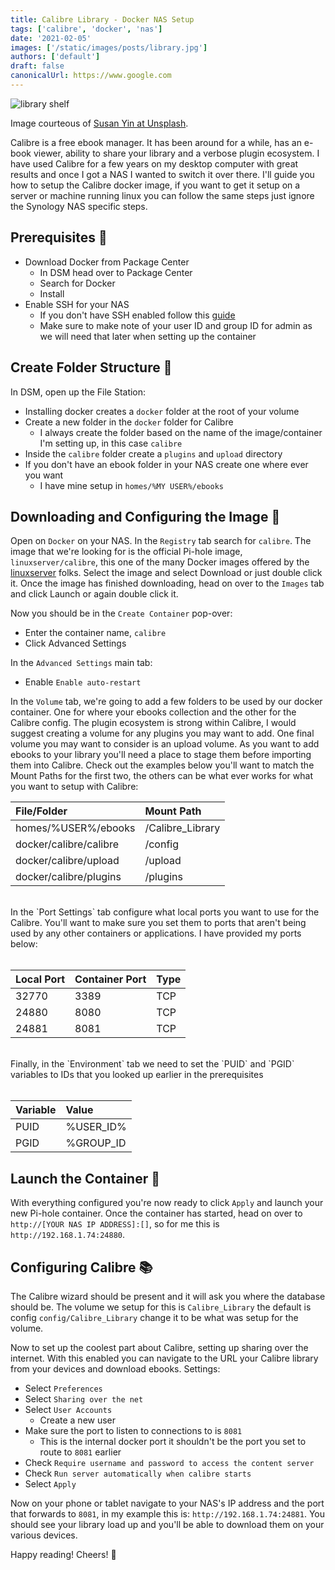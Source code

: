 ```yaml
---
title: Calibre Library - Docker NAS Setup
tags: ['calibre', 'docker', 'nas']
date: '2021-02-05'
images: ['/static/images/posts/library.jpg']
authors: ['default']
draft: false
canonicalUrl: https://www.google.com
---
```


<Image
  className="w-full rounded-xl"
  alt="library shelf"
  src="/static/images/posts/library.jpg"
  layout="responsive"
  width={450}
  height={250}
/>

<TOCInline toc={props.toc} asDisclosure toHeading={3} />

Image courteous of [Susan Yin at Unsplash](https://unsplash.com/@syinq).

Calibre is a free ebook manager. It has been around for a while, has an e-book viewer, ability to share your library and a verbose plugin ecosystem. I have used Calibre for a few years on my desktop computer with great results and once I got a NAS I wanted to switch it over there. I'll guide you how to setup the Calibre docker image, if you want to get it setup on a server or machine running linux you can follow the same steps just ignore the Synology NAS specific steps.

## Prerequisites 📃

- Download Docker from Package Center
  - In DSM head over to Package Center
  - Search for Docker
  - Install
- Enable SSH for your NAS
  - If you don't have SSH enabled follow this [guide](https://chrisotto.dev/ssh-synology-nas/)
  - Make sure to make note of your user ID and group ID for admin as we will need that later when setting up the container

## Create Folder Structure 📂

In DSM, open up the File Station:

- Installing docker creates a `docker` folder at the root of your volume
- Create a new folder in the `docker` folder for Calibre
  - I always create the folder based on the name of the image/container I'm setting up, in this case `calibre`
- Inside the `calibre` folder create a `plugins` and `upload` directory
- If you don't have an ebook folder in your NAS create one where ever you want
  - I have mine setup in `homes/%MY USER%/ebooks`

## Downloading and Configuring the Image 🚢

Open on `Docker` on your NAS. In the `Registry` tab search for `calibre`. The image that we're looking for is the official Pi-hole image, `linuxserver/calibre`, this one of the many Docker images offered by the [linuxserver](https://fleet.linuxserver.io/) folks. Select the image and select Download or just double click it. Once the image has finished downloading, head on over to the `Images` tab and click Launch or again double click it.

Now you should be in the `Create Container` pop-over:

- Enter the container name, `calibre`
- Click Advanced Settings

In the `Advanced Settings` main tab:

- Enable `Enable auto-restart`

In the `Volume` tab, we're going to add a few folders to be used by our docker container. One for where your ebooks collection and the other for the Calibre config. The plugin ecosystem is strong within Calibre, I would suggest creating a volume for any plugins you may want to add. One final volume you may want to consider is an upload volume. As you want to add ebooks to your library you'll need a place to stage them before importing them into Calibre. Check out the examples below you'll want to match the Mount Paths for the first two, the others can be what ever works for what you want to setup with Calibre:

| File/Folder            | Mount Path       |
| :--------------------- | :--------------- |
| homes/%USER%/ebooks    | /Calibre_Library |
| docker/calibre/calibre | /config          |
| docker/calibre/upload  | /upload          |
| docker/calibre/plugins | /plugins         |

<br />
In the `Port Settings` tab configure what local ports you want to use for the Calibre. You'll want to
make sure you set them to ports that aren't being used by any other containers or applications. I have
provided my ports below:
<br />
<br />

| Local Port | Container Port | Type |
| :--------- | :------------- | :--- |
| 32770      | 3389           | TCP  |
| 24880      | 8080           | TCP  |
| 24881      | 8081           | TCP  |

<br />
Finally, in the `Environment` tab we need to set the `PUID` and `PGID` variables to IDs that you looked
up earlier in the prerequisites
<br />
<br />

| Variable | Value     |
| :------- | :-------- |
| PUID     | %USER_ID% |
| PGID     | %GROUP_ID |

## Launch the Container 🚀

With everything configured you're now ready to click `Apply` and launch your new Pi-hole container. Once the container has started, head on over to `http://[YOUR NAS IP ADDRESS]:[]`, so for me this is `http://192.168.1.74:24880`.

## Configuring Calibre 📚

The Calibre wizard should be present and it will ask you where the database should be. The volume we setup for this is `Calibre_Library` the default is config `config/Calibre_Library` change it to be what was setup for the volume.

Now to set up the coolest part about Calibre, setting up sharing over the internet. With this enabled you can navigate to the URL your Calibre library from your devices and download ebooks. Settings:

- Select `Preferences`
- Select `Sharing over the net`
- Select `User Accounts`
  - Create a new user
- Make sure the port to listen to connections to is `8081`
  - This is the internal docker port it shouldn't be the port you set to route to `8081` earlier
- Check `Require username and password to access the content server`
- Check `Run server automatically when calibre starts`
- Select `Apply`

Now on your phone or tablet navigate to your NAS's IP address and the port that forwards to `8081`, in my example this is: `http://192.168.1.74:24881`. You should see your library load up and you'll be able to download them on your various devices.

Happy reading! Cheers! 🍻

